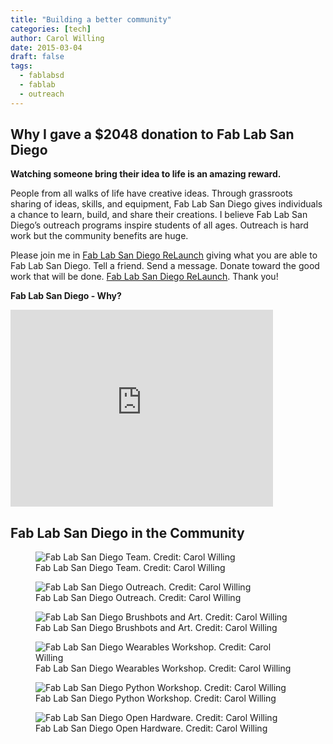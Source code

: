 ```yaml
---
title: "Building a better community"
categories: [tech]
author: Carol Willing
date: 2015-03-04
draft: false
tags:
  - fablabsd
  - fablab
  - outreach
---
```


## Why I gave a $2048 donation to Fab Lab San Diego

**Watching someone bring their idea to life is an amazing reward.**

People from all walks of life have creative ideas. Through grassroots sharing
of ideas, skills, and equipment, Fab Lab San Diego
gives individuals a chance to learn, build, and share their creations. I
believe Fab Lab San Diego's outreach programs inspire students of all ages.
Outreach is hard work but the community benefits are huge.

<!-- more -->

Please join me in [Fab Lab San Diego ReLaunch](http://igg.me/at/fablabsd/x/3914440)
giving what you are able to Fab Lab San Diego. Tell a friend. Send a message.
Donate toward the good work that will be done.
[Fab Lab San Diego ReLaunch](http://igg.me/at/fablabsd/x/3914440). Thank you!

**Fab Lab San Diego - Why?**

<iframe src="https://www.youtube.com/embed/vw3749HLUmo" width="420" height="315" frameborder="0" allowfullscreen="allowfullscreen"></iframe>

## Fab Lab San Diego in the Community

![Fab Lab San Diego Team. Credit: Carol Willing](../../static/images/2015/03/fablabteam.jpg){data-gallery="fablab"}

![Fab Lab San Diego Outreach. Credit: Carol Willing](../../static/images/2015/03/fablaboutreach.jpg){data-gallery="fablab"}

![Fab Lab San Diego Brushbots and Art. Credit: Carol Willing](../../static/images/2015/03/2013-12-07-11.15.57-4096x2304.jpg){data-gallery="fablab"}

![Fab Lab San Diego Wearables Workshop. Credit: Carol Willing](../../static/images/2015/03/fablabwearables.jpg){data-gallery="fablab"}

![Fab Lab San Diego Python Workshop. Credit: Carol Willing](../../static/images/2015/03/2014-12-12-13.57.54.png){data-gallery="fablab"}

![Fab Lab San Diego Open Hardware. Credit: Carol Willing](../../static/images/2015/03/2014-07-04-02.54.10.jpg){data-gallery="fablab"}
